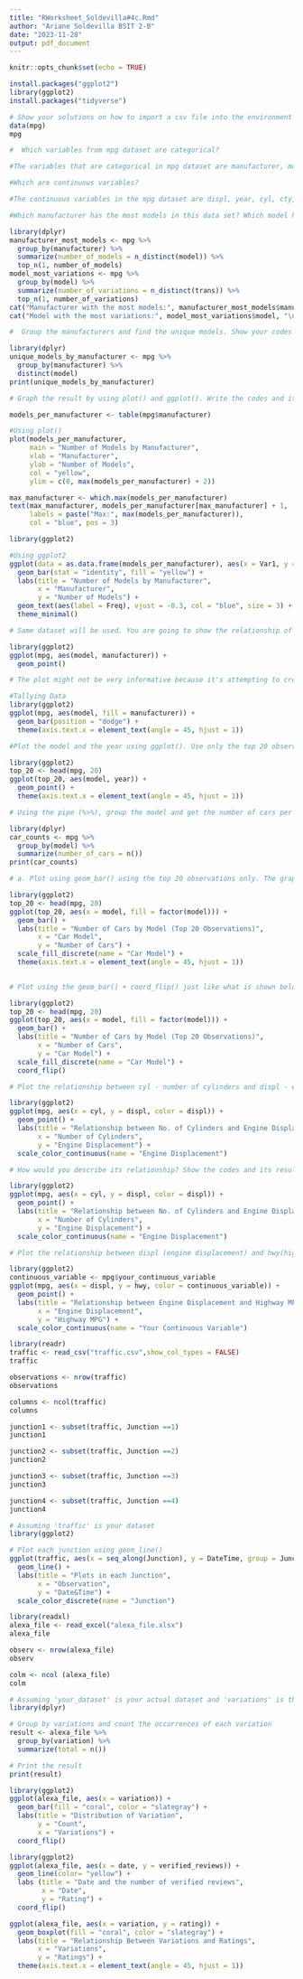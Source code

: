 ```yaml
---
title: "RWorksheet_Soldevilla#4c.Rmd"
author: "Ariane Soldevilla BSIT 2-B"
date: "2023-11-28"
output: pdf_document
---
```


```r
knitr::opts_chunk$set(echo = TRUE)
```

```r
install.packages("ggplot2")
library(ggplot2)
install.packages("tidyverse")
```

```r
# Show your solutions on how to import a csv file into the environment
data(mpg)
mpg

```

```r
#  Which variables from mpg dataset are categorical?

#The variables that are categorical in mpg dataset are manufacturer, model, trans, drv, and fl.

```

```r
#Which are continuous variables?

#The continuous variables in the mpg dataset are displ, year, cyl, cty, and hwy.
```

```r
#Which manufacturer has the most models in this data set? Which model has the most variations? Show your answer.

library(dplyr)
manufacturer_most_models <- mpg %>%
  group_by(manufacturer) %>%
  summarize(number_of_models = n_distinct(model)) %>%
  top_n(1, number_of_models)
model_most_variations <- mpg %>%
  group_by(model) %>%
  summarize(number_of_variations = n_distinct(trans)) %>%
  top_n(1, number_of_variations)
cat("Manufacturer with the most models:", manufacturer_most_models$manufacturer, "\n")
cat("Model with the most variations:", model_most_variations$model, "\n")

```

```r
#  Group the manufacturers and find the unique models. Show your codes and result.

library(dplyr)
unique_models_by_manufacturer <- mpg %>%
  group_by(manufacturer) %>%
  distinct(model)
print(unique_models_by_manufacturer)


```
```r
# Graph the result by using plot() and ggplot(). Write the codes and its result.

models_per_manufacturer <- table(mpg$manufacturer)

#Using plot()
plot(models_per_manufacturer, 
     main = "Number of Models by Manufacturer",
     xlab = "Manufacturer",
     ylab = "Number of Models",
     col = "yellow",
     ylim = c(0, max(models_per_manufacturer) + 2))

max_manufacturer <- which.max(models_per_manufacturer)
text(max_manufacturer, models_per_manufacturer[max_manufacturer] + 1,
     labels = paste("Max:", max(models_per_manufacturer)),
     col = "blue", pos = 3)

library(ggplot2)

#Using ggplot2
ggplot(data = as.data.frame(models_per_manufacturer), aes(x = Var1, y = Freq)) +
  geom_bar(stat = "identity", fill = "yellow") +
  labs(title = "Number of Models by Manufacturer",
       x = "Manufacturer",
       y = "Number of Models") +
  geom_text(aes(label = Freq), vjust = -0.3, col = "blue", size = 3) +
  theme_minimal()

```

```r
# Same dataset will be used. You are going to show the relationship of the model and the manufacturer.

library(ggplot2)
ggplot(mpg, aes(model, manufacturer)) + 
  geom_point()
```
```r
# The plot might not be very informative because it's attempting to create a scatter plot using categorical variables for both the x and y axes. Scatter plots are typically more suited for continuous variables.

#Tallying Data
library(ggplot2)
ggplot(mpg, aes(model, fill = manufacturer)) + 
  geom_bar(position = "dodge") +
  theme(axis.text.x = element_text(angle = 45, hjust = 1))
```
```r
#Plot the model and the year using ggplot(). Use only the top 20 observations. Write the codes and its results.

library(ggplot2)
top_20 <- head(mpg, 20)
ggplot(top_20, aes(model, year)) + 
  geom_point() +
  theme(axis.text.x = element_text(angle = 45, hjust = 1)) 
```

```r
# Using the pipe (%>%), group the model and get the number of cars per model. Show codes and its result

library(dplyr)
car_counts <- mpg %>%
  group_by(model) %>%
  summarize(number_of_cars = n())
print(car_counts)

```
```r
# a. Plot using geom_bar() using the top 20 observations only. The graphs should have a title, labels and colors. Show code and results.

library(ggplot2)
top_20 <- head(mpg, 20)
ggplot(top_20, aes(x = model, fill = factor(model))) +
  geom_bar() +
  labs(title = "Number of Cars by Model (Top 20 Observations)",
       x = "Car Model",
       y = "Number of Cars") +
  scale_fill_discrete(name = "Car Model") +  
  theme(axis.text.x = element_text(angle = 45, hjust = 1))  
 
```
```r
# Plot using the geom_bar() + coord_flip() just like what is shown below. Show codes and its result.

library(ggplot2)
top_20 <- head(mpg, 20)
ggplot(top_20, aes(x = model, fill = factor(model))) +
  geom_bar() +
  labs(title = "Number of Cars by Model (Top 20 Observations)",
       x = "Number of Cars",
       y = "Car Model") +
  scale_fill_discrete(name = "Car Model") +  
  coord_flip() 


```

```r
# Plot the relationship between cyl - number of cylinders and displ - engine displacement using geom_point with aesthetic color = engine displacement. Title should be “Relationship between No. of Cylinders and Engine Displacement”.

library(ggplot2)
ggplot(mpg, aes(x = cyl, y = displ, color = displ)) +
  geom_point() +
  labs(title = "Relationship between No. of Cylinders and Engine Displacement",
       x = "Number of Cylinders",
       y = "Engine Displacement") +
  scale_color_continuous(name = "Engine Displacement")  


```

```r
# How would you describe its relationship? Show the codes and its result.

library(ggplot2)
ggplot(mpg, aes(x = cyl, y = displ, color = displ)) +
  geom_point() +
  labs(title = "Relationship between No. of Cylinders and Engine Displacement",
       x = "Number of Cylinders",
       y = "Engine Displacement") +
  scale_color_continuous(name = "Engine Displacement")

```

```r
# Plot the relationship between displ (engine displacement) and hwy(highway miles per gallon). Mapped it with a continuous variable you have identified in #1-c. What is its result? Why it produced such output?

library(ggplot2)
continuous_variable <- mpg$your_continuous_variable
ggplot(mpg, aes(x = displ, y = hwy, color = continuous_variable)) +
  geom_point() +
  labs(title = "Relationship between Engine Displacement and Highway MPG",
       x = "Engine Displacement",
       y = "Highway MPG") +
  scale_color_continuous(name = "Your Continuous Variable")  

```
```r
library(readr)
traffic <- read_csv("traffic.csv",show_col_types = FALSE)
traffic
```

```r
observations <- nrow(traffic)
observations

columns <- ncol(traffic)
columns
```

```r
junction1 <- subset(traffic, Junction ==1)
junction1

junction2 <- subset(traffic, Junction ==2)
junction2

junction3 <- subset(traffic, Junction ==3)
junction3

junction4 <- subset(traffic, Junction ==4)
junction4
```

```r
# Assuming 'traffic' is your dataset
library(ggplot2)

# Plot each junction using geom_line()
ggplot(traffic, aes(x = seq_along(Junction), y = DateTime, group = Junction, color = factor(Junction))) +
  geom_line() +
  labs(title = "Plots in each Junction",
       x = "Observation",
       y = "Date&Time") +
  scale_color_discrete(name = "Junction")
```

```r
library(readxl)
alexa_file <- read_excel("alexa_file.xlsx")
alexa_file
```

```r
observ <- nrow(alexa_file)
observ

colm <- ncol (alexa_file)
colm
```

```r
# Assuming 'your_dataset' is your actual dataset and 'variations' is the variable of interest
library(dplyr)

# Group by variations and count the occurrences of each variation
result <- alexa_file %>%
  group_by(variation) %>%
  summarize(total = n())

# Print the result
print(result)
```

```r
library(ggplot2)
ggplot(alexa_file, aes(x = variation)) +
  geom_bar(fill = "coral", color = "slategray") +
  labs(title = "Distribution of Variation",
       y = "Count",
       x = "Variations") +
  coord_flip()

```

```r
library(ggplot2)
ggplot(alexa_file, aes(x = date, y = verified_reviews)) +
  geom_line(color= "yellow") +
  labs (title = "Date and the number of verified reviews",
        x = "Date",
        y = "Rating") +
  coord_flip()
```

```r
ggplot(alexa_file, aes(x = variation, y = rating)) +
  geom_boxplot(fill = "coral", color = "slategray") +
  labs(title = "Relationship Between Variations and Ratings",
       x = "Variations",
       y = "Ratings") +
  theme(axis.text.x = element_text(angle = 45, hjust = 1)) 
```